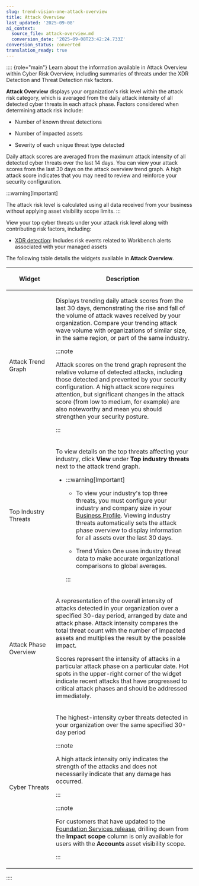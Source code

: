 ```yaml
---
slug: trend-vision-one-attack-overview
title: Attack Overview
last_updated: '2025-09-08'
ai_context:
  source_file: attack-overview.md
  conversion_date: '2025-09-08T23:42:24.733Z'
conversion_status: converted
translation_ready: true
---
```


:::: {role="main"}
Learn about the information available in Attack Overview within Cyber Risk Overview, including summaries of threats under the XDR Detection and Threat Detection risk factors.

**Attack Overview** displays your organization's risk level within the attack risk category, which is averaged from the daily attack intensity of all detected cyber threats in each attack phase. Factors considered when determining attack risk include:

- Number of known threat detections

- Number of impacted assets

- Severity of each unique threat type detected

Daily attack scores are averaged from the maximum attack intensity of all detected cyber threats over the last 14 days. You can view your attack scores from the last 30 days on the attack overview trend graph. A high attack score indicates that you may need to review and reinforce your security configuration.

:::warning[Important]

The attack risk level is calculated using all data received from your business without applying asset visibility scope limits.
:::

View your top cyber threats under your attack risk level along with contributing risk factors, including:

- [XDR detection](xdr-detection.mdx): Includes risk events related to Workbench alerts associated with your managed assets

The following table details the widgets available in **Attack Overview**.

<table>
<colgroup>
<col style="width: 25%" />
<col style="width: 75%" />
</colgroup>
<thead>
<tr>
<th><p>Widget</p></th>
<th><p>Description</p></th>
</tr>
</thead>
<tbody>
<tr>
<td><p>Attack Trend Graph</p></td>
<td><p>Displays trending daily attack scores from the last 30 days, demonstrating the rise and fall of the volume of attack waves received by your organization. Compare your trending attack wave volume with organizations of similar size, in the same region, or part of the same industry.</p>


:::note

<p>Attack scores on the trend graph represent the relative volume of detected attacks, including those detected and prevented by your security configuration. A high attack score requires attention, but significant changes in the attack score (from low to medium, for example) are also noteworthy and mean you should strengthen your security posture.</p>


:::

</td>
</tr>
<tr>
<td><p>Top Industry Threats</p></td>
<td><p>To view details on the top threats affecting your industry, click <strong>View</strong> under <strong>Top industry threats</strong> next to the attack trend graph.</p>
<ul>
<li>

:::warning[Important]

<ul>
<li><p>To view your industry's top three threats, you must configure your industry and company size in your <a href="trend-vision-one-business-profile">Business Profile</a>. Viewing industry threats automatically sets the attack phase overview to display information for all assets over the last 30 days.</p></li>
<li><p>Trend Vision One uses industry threat data to make accurate organizational comparisons to global averages.</p></li>
</ul>


:::

</li>
</ul></td>
</tr>
<tr>
<td><p>Attack Phase Overview</p></td>
<td><p>A representation of the overall intensity of attacks detected in your organization over a specified 30-day period, arranged by date and attack phase. Attack intensity compares the total threat count with the number of impacted assets and multiplies the result by the possible impact.</p>
<p>Scores represent the intensity of attacks in a particular attack phase on a particular date. Hot spots in the upper-right corner of the widget indicate recent attacks that have progressed to critical attack phases and should be addressed immediately.</p></td>
</tr>
<tr>
<td><p>Cyber Threats</p></td>
<td><p>The highest-intensity cyber threats detected in your organization over the same specified 30-day period</p>


:::note

<p>A high attack intensity only indicates the strength of the attacks and does not necessarily indicate that any damage has occurred.</p>


:::




:::note

<p>For customers that have updated to the <a href="trend-vision-one-update-foundation-services-release">Foundation Services release</a>, drilling down from the <strong>Impact scope</strong> column is only available for users with the <strong>Accounts</strong> asset visibility scope.</p>


:::

</td>
</tr>
</tbody>
</table>
::::
